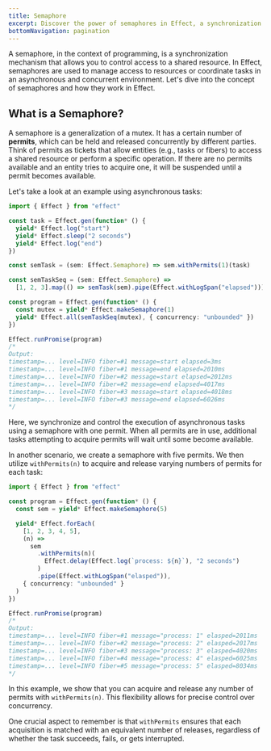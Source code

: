 ```yaml
---
title: Semaphore
excerpt: Discover the power of semaphores in Effect, a synchronization mechanism that regulates access to shared resources and coordinates tasks in an asynchronous and concurrent environment. Delve into the fundamental concept of semaphores, learn how they function in Effect, and explore real-world examples showcasing their application in controlling asynchronous tasks. Gain insights into precise control over concurrency using permits and understand how semaphores elevate your ability to manage resources effectively.
bottomNavigation: pagination
---
```


A semaphore, in the context of programming, is a synchronization mechanism that allows you to control access to a shared resource. In Effect, semaphores are used to manage access to resources or coordinate tasks in an asynchronous and concurrent environment. Let's dive into the concept of semaphores and how they work in Effect.

## What is a Semaphore?

A semaphore is a generalization of a mutex. It has a certain number of **permits**, which can be held and released concurrently by different parties. Think of permits as tickets that allow entities (e.g., tasks or fibers) to access a shared resource or perform a specific operation. If there are no permits available and an entity tries to acquire one, it will be suspended until a permit becomes available.

Let's take a look at an example using asynchronous tasks:

```ts filename="mutex.ts" twoslash
import { Effect } from "effect"

const task = Effect.gen(function* () {
  yield* Effect.log("start")
  yield* Effect.sleep("2 seconds")
  yield* Effect.log("end")
})

const semTask = (sem: Effect.Semaphore) => sem.withPermits(1)(task)

const semTaskSeq = (sem: Effect.Semaphore) =>
  [1, 2, 3].map(() => semTask(sem).pipe(Effect.withLogSpan("elapsed")))

const program = Effect.gen(function* () {
  const mutex = yield* Effect.makeSemaphore(1)
  yield* Effect.all(semTaskSeq(mutex), { concurrency: "unbounded" })
})

Effect.runPromise(program)
/*
Output:
timestamp=... level=INFO fiber=#1 message=start elapsed=3ms
timestamp=... level=INFO fiber=#1 message=end elapsed=2010ms
timestamp=... level=INFO fiber=#2 message=start elapsed=2012ms
timestamp=... level=INFO fiber=#2 message=end elapsed=4017ms
timestamp=... level=INFO fiber=#3 message=start elapsed=4018ms
timestamp=... level=INFO fiber=#3 message=end elapsed=6026ms
*/
```

Here, we synchronize and control the execution of asynchronous tasks using a semaphore with one permit. When all permits are in use, additional tasks attempting to acquire permits will wait until some become available.

In another scenario, we create a semaphore with five permits. We then utilize `withPermits(n)` to acquire and release varying numbers of permits for each task:

```ts twoslash
import { Effect } from "effect"

const program = Effect.gen(function* () {
  const sem = yield* Effect.makeSemaphore(5)

  yield* Effect.forEach(
    [1, 2, 3, 4, 5],
    (n) =>
      sem
        .withPermits(n)(
          Effect.delay(Effect.log(`process: ${n}`), "2 seconds")
        )
        .pipe(Effect.withLogSpan("elasped")),
    { concurrency: "unbounded" }
  )
})

Effect.runPromise(program)
/*
Output:
timestamp=... level=INFO fiber=#1 message="process: 1" elasped=2011ms
timestamp=... level=INFO fiber=#2 message="process: 2" elasped=2017ms
timestamp=... level=INFO fiber=#3 message="process: 3" elasped=4020ms
timestamp=... level=INFO fiber=#4 message="process: 4" elasped=6025ms
timestamp=... level=INFO fiber=#5 message="process: 5" elasped=8034ms
*/
```

In this example, we show that you can acquire and release any number of permits with `withPermits(n)`. This flexibility allows for precise control over concurrency.

One crucial aspect to remember is that `withPermits` ensures that each acquisition is matched with an equivalent number of releases, regardless of whether the task succeeds, fails, or gets interrupted.
